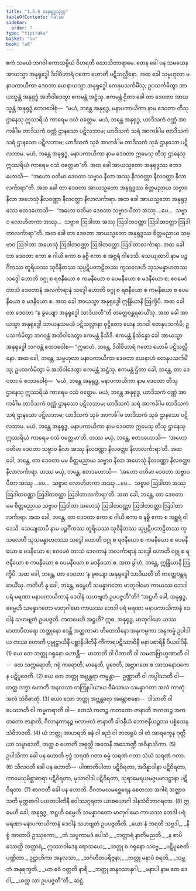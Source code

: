 ```yaml
---
title: "1.5.6 အနုရုဒ္ဓသုတ္တ"
tableOfContents: false
sidebar:
  order: 7
type: "tipitaka"
basket: "su"
book: "a8"
---
```



<DynamicBreadcrumb />

<Division number="46" book="a8">

<Paragraph number="443" book="a8">
ဧကံ သမယံ ဘဂဝါ ကောသမ္ဗိယံ ဝိဟရတိ ဃောသိတာရာမေ. တေန ခေါ ပန သမယေန အာယသ္မာ အနုရုဒ္ဓေါ ဒိဝါဝိဟာရံ ဂတော ဟောတိ ပဋိသလ္လီနော. အထ ခေါ သမ္ဗဟုလာ မနာပကာယိကာ ဒေဝတာ ယေနာယသ္မာ အနုရုဒ္ဓေါ တေနုပသင်္ကမိံသု; ဥပသင်္ကမိတွာ အာယသ္မန္တံ အနုရုဒ္ဓံ အဘိဝါဒေတွာ ဧကမန္တံ အဋ္ဌံသု. ဧကမန္တံ ဌိတာ ခေါ တာ ဒေဝတာ အာယသ္မန္တံ အနုရုဒ္ဓံ ဧတဒဝေါစုံ—  “မယံ, ဘန္တေ အနုရုဒ္ဓ, မနာပကာယိကာ နာမ ဒေဝတာ တီသု ဌာနေသု ဣဿရိယံ ကာရေမ ဝသံ ဝတ္တေမ. မယံ, ဘန္တေ အနုရုဒ္ဓ, ယာဒိသကံ ဝဏ္ဏံ အာကင်္ခါမ တာဒိသကံ ဝဏ္ဏံ ဌာနသော ပဋိလဘာမ; ယာဒိသကံ သရံ အာကင်္ခါမ တာဒိသကံ သရံ ဌာနသော ပဋိလဘာမ; ယာဒိသကံ သုခံ အာကင်္ခါမ တာဒိသကံ သုခံ ဌာနသော ပဋိလဘာမ. မယံ, ဘန္တေ အနုရုဒ္ဓ, မနာပကာယိကာ နာမ ဒေဝတာ ဣမေသု တီသု ဌာနေသု ဣဿရိယံ ကာရေမ ဝသံ ဝတ္တေမာ”တိ.
</Paragraph>

<Paragraph number="444" book="a8">
အထ ခေါ အာယသ္မတော အနုရုဒ္ဓဿ ဧတဒဟောသိ—  “အဟော ဝတိမာ ဒေဝတာ သဗ္ဗာဝ နီလာ အဿု နီလဝဏ္ဏာ နီလဝတ္ထာ နီလာလင်္ကာရာ”တိ. အထ ခေါ တာ ဒေဝတာ အာယသ္မတော အနုရုဒ္ဓဿ စိတ္တမညာယ သဗ္ဗာဝ နီလာ အဟေသုံ နီလဝဏ္ဏာ နီလဝတ္ထာ နီလာလင်္ကာရာ.
</Paragraph>

<Paragraph number="445" book="a8">
အထ ခေါ အာယသ္မတော အနုရုဒ္ဓဿ ဧတဒဟောသိ—  “အဟော ဝတိမာ ဒေဝတာ သဗ္ဗာဝ ပီတာ အဿု …ပေ…  သဗ္ဗာဝ လောဟိတကာ အဿု…  သဗ္ဗာဝ ဩဒါတာ အဿု ဩဒါတဝဏ္ဏာ ဩဒါတဝတ္ထာ ဩဒါတာလင်္ကာရာ”တိ. အထ ခေါ တာ ဒေဝတာ အာယသ္မတော အနုရုဒ္ဓဿ စိတ္တမညာယ သဗ္ဗာဝ ဩဒါတာ အဟေသုံ ဩဒါတဝဏ္ဏာ ဩဒါတဝတ္ထာ ဩဒါတာလင်္ကာရာ.
</Paragraph>

<Paragraph number="446" book="a8">
အထ ခေါ တာ ဒေဝတာ ဧကာ စ ဂါယိ ဧကာ စ နစ္စိ ဧကာ စ အစ္ဆရံ ဝါဒေသိ. သေယျထာပိ နာမ ပဉ္စင်္ဂိကဿ တူရိယဿ သုဝိနီတဿ သုပ္ပဋိပတာဠိတဿ ကုသလေဟိ သုသမန္နာဟတဿ သဒ္ဒေါ ဟောတိ ဝဂ္ဂု စ ရဇနီယော စ ကမနီယော စ ပေမနီယော စ မဒနီယော စ; ဧဝမေဝံ တာသံ ဒေဝတာနံ အလင်္ကာရာနံ သဒ္ဒေါ ဟောတိ ဝဂ္ဂု စ ရဇနီယော စ ကမနီယော စ ပေမနီယော စ မဒနီယော စ. အထ ခေါ အာယသ္မာ အနုရုဒ္ဓေါ ဣန္ဒြိယာနိ ဩက္ခိပိ.
</Paragraph>

<Paragraph number="447" book="a8">
အထ ခေါ တာ ဒေဝတာ “န ခွယျော အနုရုဒ္ဓေါ သာဒိယတီ”တိ တတ္ထေဝန္တရဓာယိံသု. အထ ခေါ အာယသ္မာ အနုရုဒ္ဓေါ သာယနှသမယံ ပဋိသလ္လာနာ ဝုဋ္ဌိတော ယေန ဘဂဝါ တေနုပသင်္ကမိ; ဥပသင်္ကမိတွာ ဘဂဝန္တံ အဘိဝါဒေတွာ ဧကမန္တံ နိသီဒိ. ဧကမန္တံ နိသိန္နော ခေါ အာယသ္မာ အနုရုဒ္ဓေါ ဘဂဝန္တံ ဧတဒဝေါစ—
</Paragraph>

<Paragraph number="448" book="a8">
“ဣဓာဟံ, ဘန္တေ, ဒိဝါဝိဟာရံ ဂတော ဟောမိ ပဋိသလ္လီနော. အထ ခေါ, ဘန္တေ, သမ္ဗဟုလာ မနာပကာယိကာ ဒေဝတာ ယေနာဟံ တေနုပသင်္ကမိံသု; ဥပသင်္ကမိတွာ မံ အဘိဝါဒေတွာ ဧကမန္တံ အဋ္ဌံသု. ဧကမန္တံ ဌိတာ ခေါ, ဘန္တေ, တာ ဒေဝတာ မံ ဧတဒဝေါစုံ—  ‘မယံ, ဘန္တေ အနုရုဒ္ဓ, မနာပကာယိကာ နာမ ဒေဝတာ တီသု ဌာနေသု ဣဿရိယံ ကာရေမ ဝသံ ဝတ္တေမ. မယံ, ဘန္တေ အနုရုဒ္ဓ, ယာဒိသကံ ဝဏ္ဏံ အာကင်္ခါမ တာဒိသကံ ဝဏ္ဏံ ဌာနသော ပဋိလဘာမ; ယာဒိသကံ သရံ အာကင်္ခါမ တာဒိသကံ သရံ ဌာနသော ပဋိလဘာမ; ယာဒိသကံ သုခံ အာကင်္ခါမ တာဒိသကံ သုခံ ဌာနသော ပဋိလဘာမ. မယံ, ဘန္တေ အနုရုဒ္ဓ, မနာပကာယိကာ နာမ ဒေဝတာ ဣမေသု တီသု ဌာနေသု ဣဿရိယံ ကာရေမ ဝသံ ဝတ္တေမာ’တိ. တဿ မယှံ, ဘန္တေ, ဧတဒဟောသိ—  ‘အဟော ဝတိမာ ဒေဝတာ သဗ္ဗာဝ နီလာ အဿု နီလဝဏ္ဏာ နီလဝတ္ထာ နီလာလင်္ကာရာ’တိ. အထ ခေါ, ဘန္တေ, တာ ဒေဝတာ မမ စိတ္တမညာယ သဗ္ဗာဝ နီလာ အဟေသုံ နီလဝဏ္ဏာ နီလဝတ္ထာ နီလာလင်္ကာရာ.
</Paragraph>

<Paragraph number="449" book="a8">
တဿ မယှံ, ဘန္တေ, ဧတဒဟောသိ—  ‘အဟော ဝတိမာ ဒေဝတာ သဗ္ဗာဝ ပီတာ အဿု …ပေ…  သဗ္ဗာဝ လောဟိတကာ အဿု …ပေ…  သဗ္ဗာဝ ဩဒါတာ အဿု ဩဒါတဝဏ္ဏာ ဩဒါတဝတ္ထာ ဩဒါတာလင်္ကာရာ’တိ. အထ ခေါ, ဘန္တေ, တာ ဒေဝတာ မမ စိတ္တမညာယ သဗ္ဗာဝ ဩဒါတာ အဟေသုံ ဩဒါတဝဏ္ဏာ ဩဒါတဝတ္ထာ ဩဒါတာလင်္ကာရာ.
</Paragraph>

<Paragraph number="450" book="a8">
အထ ခေါ, ဘန္တေ, တာ ဒေဝတာ ဧကာ စ ဂါယိ ဧကာ စ နစ္စိ ဧကာ စ အစ္ဆရံ ဝါဒေသိ. သေယျထာပိ နာမ ပဉ္စင်္ဂိကဿ တူရိယဿ သုဝိနီတဿ သုပ္ပဋိပတာဠိတဿ ကုသလေဟိ သုသမန္နာဟတဿ သဒ္ဒေါ ဟောတိ ဝဂ္ဂု စ ရဇနီယော စ ကမနီယော စ ပေမနီယော စ မဒနီယော စ; ဧဝမေဝံ တာသံ ဒေဝတာနံ အလင်္ကာရာနံ သဒ္ဒေါ ဟောတိ ဝဂ္ဂု စ ရဇနီယော စ ကမနီယော စ ပေမနီယော စ မဒနီယော စ. အထ ခွါဟံ, ဘန္တေ, ဣန္ဒြိယာနိ ဩက္ခိပိ.
</Paragraph>

<Paragraph number="451" book="a8">
အထ ခေါ, ဘန္တေ, တာ ဒေဝတာ ‘န ခွယျော အနုရုဒ္ဓေါ သာဒိယတီ’တိ တတ္ထေဝန္တရဓာယိံသု. ကတိဟိ နု ခေါ, ဘန္တေ, ဓမ္မေဟိ သမန္နာဂတော မာတုဂါမော ကာယဿ ဘေဒါ ပရံ မရဏာ မနာပကာယိကာနံ ဒေဝါနံ သဟဗျတံ ဥပပဇ္ဇတီ”တိ?
</Paragraph>

<Paragraph number="452" book="a8">
“အဋ္ဌဟိ ခေါ, အနုရုဒ္ဓ, ဓမ္မေဟိ သမန္နာဂတော မာတုဂါမော ကာယဿ ဘေဒါ ပရံ မရဏာ မနာပကာယိကာနံ ဒေဝါနံ သဟဗျတံ ဥပပဇ္ဇတိ. ကတမေဟိ အဋ္ဌဟိ? ဣဓ, အနုရုဒ္ဓ, မာတုဂါမော ယဿ မာတာပိတရော ဘတ္တုနော ဒေန္တိ အတ္ထကာမာ ဟိတေသိနော အနုကမ္ပကာ အနုကမ္ပံ ဥပါဒါယ တဿ ဟောတိ ပုဗ္ဗုဋ္ဌာယိနီ ပစ္ဆာနိပါတိနီ ကိံကာရပဋိဿာဝိနီ မနာပစာရိနီ ပိယဝါဒိနီ. (1)
</Paragraph>

<Paragraph number="453" book="a8">
ယေ တေ ဘတ္တု ဂရုနော ဟောန္တိ—  မာတာတိ ဝါ ပိတာတိ ဝါ သမဏဗြာဟ္မဏာတိ ဝါ—  တေ သက္ကရောတိ, ဂရုံ ကရောတိ, မာနေတိ, ပူဇေတိ, အဗ္ဘာဂတေ စ အာသနောဒကေန ပဋိပူဇေတိ. (2)
</Paragraph>

<Paragraph number="454" book="a8">
ယေ တေ ဘတ္တု အဗ္ဘန္တရာ ကမ္မန္တာ—  ဥဏ္ဏာတိ ဝါ ကပ္ပါသာတိ ဝါ—  တတ္ထ ဒက္ခာ ဟောတိ အနလသာ တတြုပါယာယ ဝီမံသာယ သမန္နာဂတာ အလံ ကာတုံ အလံ သံဝိဓာတုံ. (3)
</Paragraph>

<Paragraph number="455" book="a8">
ယော သော ဘတ္တု အဗ္ဘန္တရော အန္တောဇနော—  ဒါသာတိ ဝါ ပေဿာတိ ဝါ ကမ္မကရာတိ ဝါ—  တေသံ ကတဉ္စ ကတတော ဇာနာတိ အကတဉ္စ အကတတော ဇာနာတိ, ဂိလာနကာနဉ္စ ဗလာဗလံ ဇာနာတိ ခါဒနီယံ ဘောဇနီယဉ္စဿ ပစ္စံသေန သံဝိဘဇတိ. (4)
</Paragraph>

<Paragraph number="456" book="a8">
ယံ ဘတ္တု အာဟရတိ ဓနံ ဝါ ဓညံ ဝါ ဇာတရူပံ ဝါ တံ အာရက္ခေန ဂုတ္တိယာ သမ္ပာဒေတိ, တတ္ထ စ ဟောတိ အဓုတ္တီ အထေနီ အသောဏ္ဍီ အဝိနာသိကာ. (5)
</Paragraph>

<Paragraph number="457" book="a8">
ဥပါသိကာ ခေါ ပန ဟောတိ ဗုဒ္ဓံ သရဏံ ဂတာ ဓမ္မံ သရဏံ ဂတာ သံဃံ သရဏံ ဂတာ. (6)
</Paragraph>

<Paragraph number="458" book="a8">
သီလဝတီ ခေါ ပန ဟောတိ—  ပါဏာတိပါတာ ပဋိဝိရတာ, အဒိန္နာဒါနာ ပဋိဝိရတာ, ကာမေသုမိစ္ဆာစာရာ ပဋိဝိရတာ, မုသာဝါဒါ ပဋိဝိရတာ, သုရာမေရယမဇ္ဇပမာဒဋ္ဌာနာ ပဋိဝိရတာ. (7)
</Paragraph>

<Paragraph number="459" book="a8">
စာဂဝတီ ခေါ ပန ဟောတိ. ဝိဂတမလမစ္ဆေရေန စေတသာ အဂါရံ အဇ္ဈာဝသတိ မုတ္တစာဂါ ပယတပါဏိနီ ဝေါဿဂ္ဂရတာ ယာစယောဂါ ဒါနသံဝိဘာဂရတာ. (8)
</Paragraph>

<Paragraph number="460" book="a8">
ဣမေဟိ ခေါ, အနုရုဒ္ဓ, အဋ္ဌဟိ ဓမ္မေဟိ သမန္နာဂတော မာတုဂါမော ကာယဿ ဘေဒါ ပရံ မရဏာ မနာပကာယိကာနံ ဒေဝါနံ သဟဗျတံ ဥပပဇ္ဇတီတိ.
</Paragraph>

<Paragraph number="461" type="verses" book="a8">
_ယော နံ ဘရတိ သဗ္ဗဒါ,_  
_နိစ္စံ အာတာပိ ဥဿုကော;_  
_တံ သဗ္ဗကာမဒံ ပေါသံ,_  
_ဘတ္တာရံ နာတိမညတိ._  

</Paragraph>

<Paragraph number="462" type="verses" book="a8">
_န စာပိ သောတ္ထိ ဘတ္တာရံ,_  
ဣဿာဝါဒေန ရောသယေ;_  
_ဘတ္တု စ ဂရုနော သဗ္ဗေ,_  
_ပဋိပူဇေတိ ပဏ္ဍိတာ._  

</Paragraph>

<Paragraph number="463" type="verses" book="a8">
ဥဋ္ဌာဟိကာ အနလသာ,_  
_သင်္ဂဟိတပရိဇ္ဇနာ;_  
_ဘတ္တု မနာပံ စရတိ,_  
_သမ္ဘတံ အနုရက္ခတိ._  

</Paragraph>

<Paragraph number="464" type="verses" book="a8">
_ယာ ဧဝံ ဝတ္တတိ နာရီ,_  
_ဘတ္တု ဆန္ဒဝသာနုဂါ;_  
_မနာပါ နာမ တေ ဒေဝါ,_  
_ယတ္ထ သာ ဥပပဇ္ဇတီ”တိ._  


</Paragraph>
</Division>

<Paragraph number="465" type="center" book="a8">
ဆဋ္ဌံ.
</Paragraph>